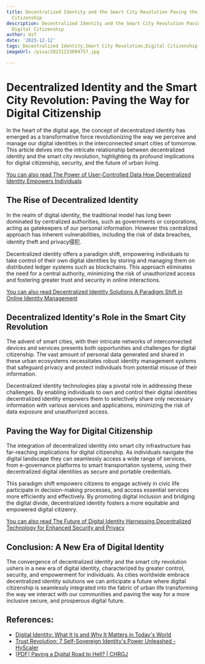 ```yaml
---
title: Decentralized Identity and the Smart City Revolution Paving the Way for Digital
  Citizenship
description: Decentralized Identity and the Smart City Revolution Paving the Way for
  Digital Citizenship
author: Usf
date: '2023-12-12'
tags: Decentralized Identity,Smart City Revolution,Digital Citizenship
imageUrl: /pixa/20231223094757.jpg

---
```

# Decentralized Identity and the Smart City Revolution: Paving the Way for  Digital  Citizenship

In the heart of the digital age, the concept of decentralized identity has emerged as a transformative force revolutionizing the way we perceive  and manage our digital  identities in the interconnected  smart cities of  tomorrow. This article delves into the intricate relationship between decentralized identity and the smart city revolution, highlighting its profound implications for digital citizenship, security, and  the future of urban living.

[You can also  read The Power of  User-Controlled Data How Decentralized Identity Empowers Individuals](The%20Power%20of%20User-Controlled%20Data%20How%20Decentralized%20Identity%20Empowers%20Individuals)


## The Rise of Decentralized Identity

In the realm of digital identity, the traditional model has long been dominated by centralized authorities, such as governments or corporations, acting as gatekeepers of our personal information. However this centralized approach has inherent vulnerabilities, including the  risk of data breaches, identity theft and privacy侵犯.

Decentralized  identity offers a paradigm shift, empowering individuals to take control of their own digital identities by storing and managing them  on distributed ledger  systems such as blockchains. This approach eliminates the need  for a central authority, minimizing the  risk of unauthorized access and fostering greater trust and security in online interactions.

[You can also read Decentralized Identity Solutions A  Paradigm Shift in Online  Identity Management](Decentralized%20Identity%20Solutions%20A%20Paradigm%20Shift%20in%20Online%20Identity%20Management)


## Decentralized Identity's Role in the Smart City Revolution

The advent of smart cities, with their intricate networks of interconnected  devices and services presents both opportunities and challenges for digital  citizenship. The vast amount of personal data generated and shared in these urban ecosystems necessitates robust identity  management systems that safeguard privacy  and protect individuals from potential misuse of their information.

Decentralized identity technologies play a pivotal role in addressing these challenges. By enabling individuals  to own and control their digital identities decentralized identity empowers them to selectively share only necessary  information with various services and applications, minimizing the risk of data exposure and unauthorized access.

## Paving  the Way for Digital Citizenship

The integration of decentralized identity into smart city  infrastructure has far-reaching  implications for digital citizenship. As  individuals navigate the  digital landscape they can seamlessly access a wide range of  services, from e-governance platforms to smart transportation systems, using their decentralized digital identities as secure and portable credentials.

This paradigm shift empowers citizens to engage  actively in civic life participate  in decision-making  processes, and access essential services more efficiently and effectively. By promoting digital  inclusion and bridging the  digital divide, decentralized identity fosters a more equitable  and empowered  digital citizenry.

[You can  also read  The Future  of Digital Identity Harnessing Decentralized Technology for Enhanced Security and Privacy](The%20Future%20of%20Digital%20Identity%20Harnessing%20Decentralized%20Technology%20for%20Enhanced%20Security%20and%20Privacy)


## Conclusion:  A New Era of Digital Identity

The convergence of decentralized identity and the smart city revolution ushers  in a  new  era of digital identity, characterized  by  greater control, security, and empowerment for individuals. As cities worldwide embrace  decentralized identity solutions we can anticipate a future where digital citizenship is seamlessly  integrated into the fabric of urban life transforming the way  we interact with our communities and paving the way for  a more inclusive secure, and prosperous digital future.

## References:
- [Digital Identity: What It Is and Why It Matters in Today's World](https://www.aratek.co/news/digital-identity-what-it-is-and-why-it-matters-in-todays-world)
- [Trust Revolution: 7 Self-Sovereign Identity's Power Unleashed - HyScaler](https://hyscaler.com/insights/trust-revolution-self-sovereign-identity/)
- [[PDF] Paving a Digital Road to Hell? | CHRGJ](https://chrgj.org/wp-content/uploads/2022/06/Report_Paving-a-Digital-Road-to-Hell.pdf?utm_source=substack&utm_medium=email)
